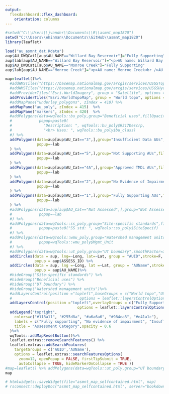 ```yaml
---
output: 
  flexdashboard::flex_dashboard:
    orientation: columns
---
```



<style>
body {
  padding-top:0px
}
.navbar{
  visibility: hidden
}
</style>


<style type="text/css">
.main-container {
  max-width: 1800px;
  margin-left: auto;
  margin-right: auto;
}
.reveal section img{
  border-color:#000;
}
</style>


```r
#setwd("C:\\Users\\jvander\\Documents\\R\\asmnt_map1820")
setwd("C:\\Users\\ehinman\\Documents\\GitHub\\asmnt_map1820")
library(leaflet)

load("au_asmnt_dat.Rdata")
aup$AU_DWQCat1[aup$AU_NAME=="Willard Bay Reservoir"]="Fully Supporting"
aup$lab[aup$AU_NAME=="Willard Bay Reservoir"]="<p>AU name: Willard Bay Reservoir<br />AU ID: UT-L-16020102-004_00<br />Assessment: Fully Supporting<br />Not Supporting Parameters: NA<br />Approved TMDL Parameters: NA<br />TMDL ID: NA"
aup$AU_DWQCat1[aup$AU_NAME=="Monroe Creek"]="Fully Supporting"
aup$lab[aup$AU_NAME=="Monroe Creek"]="<p>AU name: Monroe Creek<br />AU ID: UT16030003-013_00<br />Assessment: Fully Supporting<br />Not Supporting Parameters: NA<br />Approved TMDL Parameters: NA<br />TMDL ID: NA"

map=leaflet()%>%
  #addWMSTiles("https://basemap.nationalmap.gov/arcgis/services/USGSTopo/MapServer/WmsServer", group = "USGS topo", options = providerTileOptions(updateWhenZooming = FALSE,updateWhenIdle = TRUE), layers = "0") %>%
  #addWMSTiles("https://basemap.nationalmap.gov/arcgis/services/USGSHydroCached/MapServer/WmsServer", group = "Hydrography", options = providerTileOptions(updateWhenZooming = FALSE,updateWhenIdle = TRUE), layers = "0") %>%
  #addProviderTiles("Esri.WorldImagery", group = "Satellite", options = providerTileOptions(updateWhenZooming = FALSE,updateWhenIdle = TRUE)) %>%
  addProviderTiles("Esri.WorldTopoMap", group = "World topo", options = providerTileOptions(updateWhenZooming = FALSE,updateWhenIdle = TRUE)) %>%
  #addMapPane("underlay_polygons", zIndex = 410) %>%
  addMapPane("au_poly", zIndex = 415)  %>%
  addMapPane("markers", zIndex = 420)  %>%
  #addPolygons(data=wqTools::bu_poly,group="Beneficial uses",fillOpacity = 0.1,weight=3,color="green", options = pathOptions(pane = "underlay_polygons"),
  #            popup=paste0(
  #              "Description: ", wqTools::bu_poly$R317Descrp,
  #              "<br> Uses: ", wqTools::bu_poly$bu_class)
  #) %>% 
  addPolygons(data=aup[aup$AU_Cat=="3",],group="Insufficient Data AUs",fillOpacity = 0.3,weight=2,color="#a6a6a6", options = pathOptions(pane = "au_poly"),
              popup=~lab
  ) %>% 
  addPolygons(data=aup[aup$AU_Cat=="5",],group="Not Supporting AUs",fillOpacity = 0.3,weight=2,color="#e41a1c", options = pathOptions(pane = "au_poly"),
              popup=~lab
  ) %>% 
  addPolygons(data=aup[aup$AU_Cat=="4A",],group="Approved TMDL AUs",fillOpacity = 0.3,weight=2,color="#984ea3", options = pathOptions(pane = "au_poly"),
              popup=~lab
  ) %>% 
  addPolygons(data=aup[aup$AU_Cat=="2",],group="No Evidence of Impairment AUs",fillOpacity = 0.3,weight=2,color="#255d8a", options = pathOptions(pane = "au_poly"),
              popup=~lab
  ) %>% 
  addPolygons(data=aup[aup$AU_Cat=="1",],group="Fully Supporting AUs",fillOpacity = 0.3,weight=2,color="#118a11", options = pathOptions(pane = "au_poly"),
              popup=~lab
  ) %>% 
  #addPolygons(data=aup[aup$AU_Cat=="Not Assessed",],group="Not Assessed AUs",fillOpacity = 0,weight=2,color="black", options = pathOptions(pane = "au_poly"),
  #            popup=~lab
  #) %>% 
  #addPolygons(data=wqTools::ss_poly,group="Site-specific standards",fillOpacity = 0.1,weight=3,color="blue", options = pathOptions(pane = "underlay_polygons"),
  #            popup=paste0("SS std: ", wqTools::ss_poly$SiteSpecif)
  #) %>%
  #addPolygons(data=wqTools::wmu_poly,group="Watershed management units",fillOpacity = 0.1,weight=3,color="red", options = pathOptions(pane = "underlay_polygons"),
  #            popup=wqTools::wmu_poly$Mgmt_Unit
  #) %>%
  #addPolygons(data=wqTools::ut_poly,group="UT boundary",smoothFactor=3,fillOpacity = 0.2,weight=2,color="purple", options = pathOptions(pane = "underlay_polygons")) %>%
  addCircles(data = aup, lng=~Long, lat=~Lat, group = "AUID",stroke=F, fill=F, label=~ASSESS_ID,
             popup = aup$ASSESS_ID) %>%
  addCircles(data = aup, lng =~Long, lat =~Lat, group = "AUName",stroke=F, fill=F, label=~AU_NAME,
             popup = aup$AU_NAME)%>%
  #hideGroup("Site-specific standards") %>%
  #hideGroup("Beneficial uses") %>%
  #hideGroup("UT boundary") %>%
  #hideGroup("Watershed management units")%>%
  #addLayersControl(position ="topleft",baseGroups = c("World topo","USGS topo", "Hydrography", "Satellite"),overlayGroups = c("Fully Supporting AUs","No Evidence of Impairment AUs","Insufficient Data AUs","Approved TMDL AUs","Not Supporting AUs","Not Assessed AUs","Beneficial uses", "Site-specific standards", "Watershed management units", "UT boundary"),
  #                              options = leaflet::layersControlOptions(collapsed = TRUE, autoZIndex=FALSE))%>%
  addLayersControl(position ="topleft",overlayGroups = c("Fully Supporting AUs","No Evidence of Impairment AUs","Insufficient Data AUs","Approved TMDL AUs","Not Supporting AUs","Not Assessed AUs"),
                                options = leaflet::layersControlOptions(collapsed = TRUE, autoZIndex=FALSE))%>%
  addLegend("topright", 
	colors=c("#118a11", "#255d8a", "#a6a6a6", "#984ea3", "#e41a1c"), 
	labels = c("Fully supporting", "No evidence of impairment", "Insufficient data", "Approved TMDL", "Not supporting"),
	title = "Assessment Category",opacity = 0.6
  )%>%
  wqTools::addMapResetButton()%>%
  leaflet.extras::removeSearchFeatures() %>% 
  leaflet.extras::addSearchFeatures(
    targetGroups = c('AUID','AUName'),
    options = leaflet.extras::searchFeaturesOptions(
      zoom=12, openPopup = FALSE, firstTipSubmit = TRUE,
      autoCollapse = TRUE, hideMarkerOnCollapse = TRUE ))
#map=leaflet() %>% addPolygons(data=wqTools::ut_poly,group="UT boundary",smoothFactor=3,fillOpacity = 0.2,weight=2,color="purple")
map

# htmlwidgets::saveWidget(file="asmnt_map_selfcontained.html", map)
# rsconnect::deployDoc("asmnt_map_selfcontained.html", server="bookdown.org", appName="IR 2018/2020 assessment map")

```





